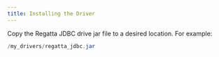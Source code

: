 ---
title: Installing the Driver
---

Copy the Regatta JDBC drive jar file to a desired location. For example:

```java 
/my_drivers/regatta_jdbc.jar
```
